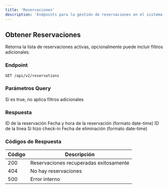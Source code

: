 ```yaml
---
title: 'Reservaciones'
description: 'Endpoints para la gestión de reservaciones en el sistema'
---
```


## Obtener Reservaciones

Retorna la lista de reservaciones activas, opcionalmente puede incluir filtros adicionales.

### Endpoint

```bash
GET /api/v2/reservations
```

### Parámetros Query

<ParamField query='notFilter' type='boolean'>
  Si es true, no aplica filtros adicionales
</ParamField>

### Respuesta

<ResponseField name='id' type='string'>
  ID de la reservación
</ResponseField>

<ResponseField name='from' type='string'>
  Fecha y hora de la reservación (formato date-time)
</ResponseField>

<ResponseField name='line_id' type='integer'>
  ID de la línea
</ResponseField>

<ResponseField name='check_in' type='boolean'>
  Si hizo check-in
</ResponseField>

<ResponseField name='deleted_at' type='string'>
  Fecha de eliminación (formato date-time)
</ResponseField>

### Códigos de Respuesta

| Código | Descripción                            |
| ------ | -------------------------------------- |
| 200    | Reservaciones recuperadas exitosamente |
| 404    | No hay reservaciones                   |
| 500    | Error interno                          |
